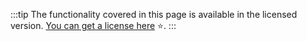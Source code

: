 :::tip
The functionality covered in this page is available in the licensed
version. [You can get a license here](https://rngs-package.com/#pricing) ⭐️.
:::
